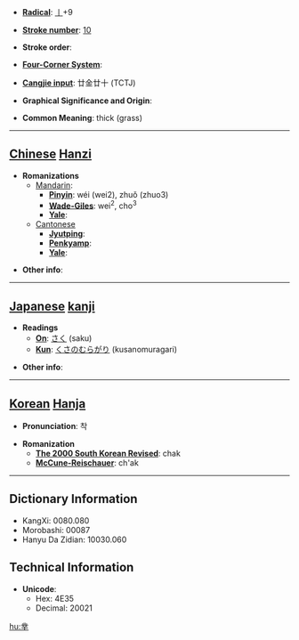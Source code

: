 * '''[[Wiktionary:Chinese radical index| Radical]]''': [[Wiktionary:Chinese radical index 丨|丨]]+9

* '''[[Wiktionary:Chinese total strokes index|Stroke number]]''': [[Wiktionary:Chinese total strokes index 10|10]]

* '''Stroke order''': 

* '''[[Wiktionary:Chinese four corner index|Four-Corner System]]''': 

* '''[[Wiktionary:Chinese Cangjie index|Cangjie input]]''': 廿金廿十 (TCTJ)

* '''Graphical Significance and Origin''': 

* '''Common Meaning''': thick (grass)

----

== [[Chinese]] [[Hanzi]] ==

* '''Romanizations'''
** [[Mandarin]]:
*** '''[[Pinyin]]''': wéi (wei2), zhuǒ (zhuo3)
*** '''[[Wade-Giles]]''': wei<sup>2</sup>, cho<sup>3</sup>
*** '''[[Yale]]''': 
**[[Cantonese]]
***'''[[Jyutping]]''':
***'''[[Penkyamp]]''': 
***'''[[Yale]]''': 

* '''Other info''': 

----

== [[Japanese]] [[kanji]] ==

* '''Readings'''
** '''[[On]]''': [[さく]] (saku)
** '''[[Kun]]''': [[くさのむらがり]] (kusanomuragari)

* '''Other info''':  

----

== [[Korean]] [[Hanja]] ==

* '''Pronunciation''': 착

* '''Romanization'''
** '''[[The 2000 South Korean Revised Romanization|The 2000 South Korean Revised]]''': chak
** '''[[McCune-Reischauer]]''': ch'ak

----

== Dictionary Information ==

* KangXi: 0080.080
* Morobashi: 00087
* Hanyu Da Zidian: 10030.060

== Technical Information ==

* '''Unicode''':
** Hex: 4E35
** Decimal: 20021

[[hu:丵]]